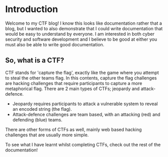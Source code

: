 # Introduction
 
Welcome to my CTF blog! I know this looks like documentation rather that a blog, but I wanted to also demonstrate that I could write 
documentation that would be easy to understand by everyone. I am interested in both cyber security and software development 
and I believe to be good at either you must also be able to write good documentation.

## So, what is a CTF?

CTF stands for 'capture the flag', exactly like the game where you attempt to steal the other teams flag. In this contents, capture the flag
challenges are hacking challenges that require participants to capture a more metaphorical flag. There are 2 main types of CTFs;
jeopardy and attack-defence. 

+ Jeopardy requires participants to attack a vulnerable system to reveal an encoded string (the flag).
+ Attack-defence challenges are team based, with an attacking (red) and defending (blue) teams.

There are other forms of CTFs as well, mainly web based hacking challenges that are usually more simple.

To see what I have learnt whilst completing CTFs, check out the rest of the documentation!


